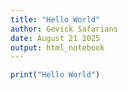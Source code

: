 ```yaml
---
title: "Hello World"
author: Gevick Safarians
date: August 21 2025
output: html_notebook
---
```


```r
print("Hello World")
```

